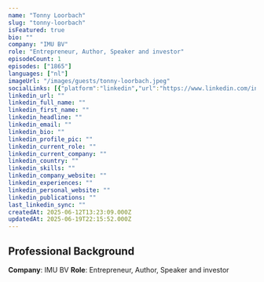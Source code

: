 ```yaml
---
name: "Tonny Loorbach"
slug: "tonny-loorbach"
isFeatured: true
bio: ""
company: "IMU BV"
role: "Entrepreneur, Author, Speaker and investor"
episodeCount: 1
episodes: ["1865"]
languages: ["nl"]
imageUrl: "/images/guests/tonny-loorbach.jpeg"
socialLinks: [{"platform":"linkedin","url":"https://www.linkedin.com/in/tonnyloorbach/"}]
linkedin_url: ""
linkedin_full_name: ""
linkedin_first_name: ""
linkedin_headline: ""
linkedin_email: ""
linkedin_bio: ""
linkedin_profile_pic: ""
linkedin_current_role: ""
linkedin_current_company: ""
linkedin_country: ""
linkedin_skills: ""
linkedin_company_website: ""
linkedin_experiences: ""
linkedin_personal_website: ""
linkedin_publications: ""
last_linkedin_sync: ""
createdAt: 2025-06-12T13:23:09.000Z
updatedAt: 2025-06-19T22:15:52.000Z
---
```


## Professional Background

**Company**: IMU BV
**Role**: Entrepreneur, Author, Speaker and investor
